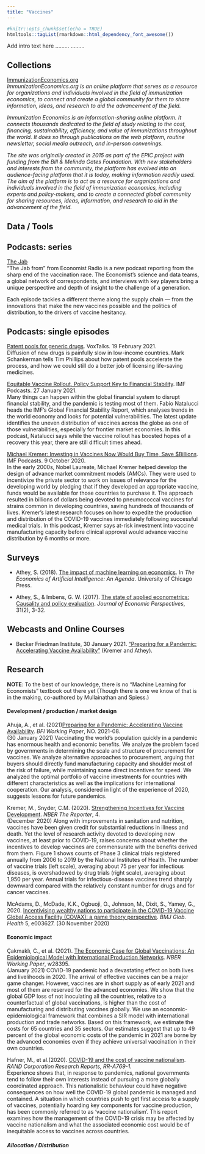```yaml
---
title: "Vaccines"
---
```

```r
#knitr::opts_chunk$set(echo = TRUE)
htmltools::tagList(rmarkdown::html_dependency_font_awesome())
```

Add intro text here
.........
.........

## Collections

[ImmunizationEconomics.org](http://immunizationeconomics.org/)  
*ImmunizationEconomics.org is an online platform that serves as a resource for organizations and individuals involved in the field of immunization economics, to connect and create a global community for them to share information, ideas, and research to aid the advancement of the field.*  
  
*Immunization Economics is an information-sharing online platform. It connects thousands dedicated to the field of study relating to the cost, financing, sustainability, efficiency, and value of immunizations throughout the world. It does so through publications on the web platform, routine newsletter, social media outreach, and in-person convenings.*
  
*The site was originally created in 2015 as part of the EPIC project with funding from the Bill & Melinda Gates Foundation. With new stakeholders and interests from the community, the platform has evolved into an audience-facing platform that it is today, making information readily used. The aim of the platform is to act as a resource for organizations and individuals involved in the field of immunization economics, including experts and policy-makers, and to create a connected global community for sharing resources, ideas, information, and research to aid in the advancement of the field.*


## Data / Tools  

  
## Podcasts: series

[The Jab](https://www.economist.com/podcasts/2021/02/22/the-jab-a-new-podcast-from-the-economist)    
"The Jab from" from Economist Radio is a new podcast reporting from the sharp end of the vaccination race. The Economist’s science and data teams, a global network of correspondents, and interviews with key players bring a unique perspective and depth of insight to the challenge of a generation.

Each episode tackles a different theme along the supply chain — from the innovations that make the new vaccines possible and the politics of distribution, to the drivers of vaccine hesitancy.
  
## Podcasts: single episodes

[Patent pools for generic drugs](https://voxeu.org/vox-talks/patent-pools-generic-drugs). VoxTalks. 19 February 2021.  
Diffusion of new drugs is painfully slow in low-income countries. Mark Schankerman tells Tim Phillips about how patent pools accelerate the process, and how we could still do a better job of licensing life-saving medicines.

[Equitable Vaccine Rollout, Policy Support Key to Financial Stability](https://www.imf.org/en/News/Podcasts/All-Podcasts/2021/01/26/gfsr-update). IMF Podcasts. 27 January 2021.  
Many things can happen within the global financial system to disrupt financial stability, and the pandemic is testing most of them. Fabio Natalucci heads the IMF's Global Financial Stability Report, which analyses trends in the world economy and looks for potential vulnerabilities. The latest update identifies the uneven distribution of vaccines across the globe as one of those vulnerabilities, especially for frontier market economies. In this podcast, Natalucci says while the vaccine rollout has boosted hopes of a recovery this year, there are still difficult times ahead.

[Michael Kremer: Investing in Vaccines Now Would Buy Time, Save $Billions](https://www.imf.org/en/News/Podcasts/All-Podcasts/2020/10/09/michael-kremer). IMF Podcasts. 9 October 2020.  
In the early 2000s, Nobel Laureate, Michael Kremer helped develop the design of advance market commitment models (AMCs). They were used to incentivize the private sector to work on issues of relevance for the developing world by pledging that if they developed an appropriate vaccine, funds would be available for those countries to purchase it. The approach resulted in billions of dollars being devoted to pneumococcal vaccines for strains common in developing countries, saving hundreds of thousands of lives. Kremer's latest research focuses on how to expedite the production and distribution of the COVID-19 vaccines immediately following successful medical trials. In this podcast, Kremer says at-risk investment into vaccine manufacturing capacity before clinical approval would advance vaccine distribution by 6 months or more.

## Surveys

* Athey, S. (2018). [The impact of machine learning on economics](https://www.nber.org/chapters/c14009.pdf). In _The Economics of Artificial Intelligence: An Agenda_. University of Chicago Press.  

* Athey, S., & Imbens, G. W. (2017). [The state of applied econometrics: Causality and policy evaluation](https://www.aeaweb.org/articles?id=10.1257/jep.31.2.3). _Journal of Economic Perspectives_, 31(2), 3-32.  


## Webcasts and Online Courses  
  
* Becker Friedman Institute, 30 January 2021. ["Preparing for a Pandemic: Accelerating Vaccine Availability"](https://bfi.uchicago.edu/insight/multimedia/preparing-for-a-pandemic-accelerating-vaccine-availability/) (Kremer and Athey).   

<!-- * NBER 2015 Method Lectures, ["Lectures on Machine Learning"](https://www.nber.org/econometrics_minicourse_2015/) (Athey and Imbens).   -->


## Research

__NOTE__: To the best of our knowledge, there is no "Machine Learning for Economists" textbook out there yet (Though there is one we know of that is in the making, co-authored by Mullainathan and Spiess.)

#### **Development / production / market design**

Ahuja, A., et al. (2021)[Preparing for a Pandemic: Accelerating Vaccine Availability](https://bfi.uchicago.edu/working-paper/preparing-for-a-pandemic-accelerating-vaccine-availability/). *BFI Working Paper*, NO. 2021-08.  
(30 January 2021) Vaccinating the world’s population quickly in a pandemic has enormous health and economic benefits. We analyze the problem faced by governments in determining the scale and structure of procurement for vaccines. We analyze alternative approaches to procurement, arguing that buyers should directly fund manufacturing capacity and shoulder most of the risk of failure, while maintaining some direct incentives for speed. We analyzed the optimal portfolio of vaccine investments for countries with different characteristics as well as the implications for international cooperation. Our analysis, considered in light of the experience of 2020, suggests lessons for future pandemics.

Kremer, M., Snyder, C.M. (2020). [Strengthening Incentives for Vaccine Development](https://www.nber.org/reporter/2020number4/strengthening-incentives-vaccine-development). *NBER The Reporter*, 4.    
(December 2020) Along with improvements in sanitation and nutrition, vaccines have been given credit for substantial reductions in illness and death. Yet the level of research activity devoted to developing new vaccines, at least prior to COVID-19, raises concerns about whether the incentives to develop vaccines are commensurate with the benefits derived from them. Figure 1 shows counts of Phase 3 clinical trials registered annually from 2006 to 2019 by the National Institutes of Health. The number of vaccine trials (left scale), averaging about 75 per year for infectious diseases, is overshadowed by drug trials (right scale), averaging about 1,950 per year. Annual trials for infectious-disease vaccines trend sharply downward compared with the relatively constant number for drugs and for cancer vaccines.
  
McAdams, D., McDade, K.K., Ogbuoji, O., Johnson, M., Dixit, S., Yamey, G., 2020. [Incentivising wealthy nations to participate in the COVID-19 Vaccine Global Access Facility (COVAX): a game theory perspective](https://doi.org/10.1136/bmjgh-2020-003627). *BMJ Glob. Health* 5, e003627. 
(30 November 2020)  


#### **Economic impact**

Çakmaklı, C., et al. (2021). [The Economic Case for Global Vaccinations: An Epidemiological Model with International Production Networks](https://www.nber.org/papers/w28395). *NBER Working Paper*, w28395.  
(January 2021) COVID-19 pandemic had a devastating effect on both lives and livelihoods in 2020. The arrival of effective vaccines can be a major game changer. However, vaccines are in short supply as of early 2021 and most of them are reserved for the advanced economies. We show that the global GDP loss of not inoculating all the countries, relative to a counterfactual of global vaccinations, is higher than the cost of manufacturing and distributing vaccines globally. We use an economic-epidemiological framework that combines a SIR model with international production and trade networks. Based on this framework, we estimate the costs for 65 countries and 35 sectors. Our estimates suggest that up to 49 percent of the global economic costs of the pandemic in 2021 are borne by the advanced economies even if they achieve universal vaccination in their own countries.  
  
Hafner, M., et al.(2020). [COVID-19 and the cost of vaccine nationalism](https://www.rand.org/pubs/research_reports/RRA769-1.html). *RAND Corporation Research Reports, RR-A769-1.*  
Experience shows that, in response to pandemics, national governments tend to follow their own interests instead of pursuing a more globally coordinated approach. This nationalistic behaviour could have negative consequences on how well the COVID-19 global pandemic is managed and contained. A situation in which countries push to get first access to a supply of vaccines, potentially hoarding key components for vaccine production, has been commonly referred to as 'vaccine nationalism'. This report examines how the management of the COVID-19 crisis may be affected by vaccine nationalism and what the associated economic cost would be of inequitable access to vaccines across countries.  

#### *Allocation / Distribution* 


<!-- ## Accounts to follow -->

<!-- * [Susan Athey](https://www.gsb.stanford.edu/faculty-research/faculty/susan-athey) (Stanford) [<i class="fa fa-twitter"></i> ](https://twitter.com/susan_athey)   -->

<!-- * [Alexandre Belloni](https://faculty.fuqua.duke.edu/~abn5/belloni-index.html) (Duke)   -->

<!-- * [Victor Chernozhukov](http://www.mit.edu/~vchern/) (MIT)   -->
